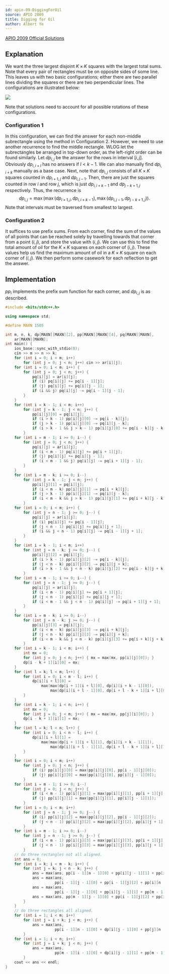 ```yaml
---
id: apio-09-DiggingForOil
source: APIO 2009
title: Digging for Oil
author: Albert Ye
---
```


[APIO 2009 Official Solutions](http://apio-olympiad.org/2009/apio2009-solutions.pdf)

## Explanation

We want the three largest disjoint $K \times K$ squares with the largest total
sums. Note that every pair of rectangles must be on opposite sides of some line.
This leaves us with two basic configurations; either there are two parallel
lines dividing the squares or there are two perpendicular lines. The
configurations are illustrated below:

![](<apio-09-DiggingForOil/apio09oil-fig1.png>)

Note that solutions need to account for all possible rotations of these
configurations.

### Configuration 1

In this configuration, we can find the answer for each non-middle subrectangle
using the method in Configuration 2. However, we need to use another recurrence
to find the middle rectangle. WLOG let the subrectangles be arranged in top-down
order, as the left-right order can be found similarly. Let $dp_{i, j}$ be the
answer for the rows in interval $[i,j]$. Obviously $dp_{i,i+l}$ has no answers
if $l < k-1$. We can also manually find $dp_{i, i+k}$ manually as a base case.
Next, note that $dp_{i,j}$ consists of all $K \times K$ squares counted in
$dp_{i+1, j}$ and $dp_{i, j-1}$. Then, there are just the squares counted in row
$i$ and row $j$, which is just $dp_{i, i+k-1}$ and $dp_{j-k+1, j}$ respectively.
Thus, the recurrence is
$$dp_{i,j} = \max(\max(dp_{i+1, j},dp_{i,i+k-1}), \max(dp_{i, j-1}, dp_{j-k+1, j})).$$
Note that intervals must be traversed from smallest to largest.

### Configuration 2

It suffices to use prefix sums. From each corner, find the sum of the values of
all points that can be reached solely by travelling towards that corner from a
point $(i, j)$, and store the value with $(i, j)$. We can use this to find the
total amount of oil for the $K \times K$ squares on each corner of $(i, j)$.
These values help us find the maximum amount of oil in a $K \times K$ square on
each corner of $(i, j)$. We then perform some casework for each reflection to
get the answer.

## Implementation

<LanguageSection>
<CPPSection>

$pp_i$ implements the prefix sum function for each corner, and $dp_{i,j}$ is as
described.

```cpp
#include <bits/stdc++.h>

using namespace std;

#define MAXN 1505

int m, n, k, dp[MAXN][MAXN][2], pp[MAXN][MAXN][4], pq[MAXN][MAXN],
    ar[MAXN][MAXN];
int main() {
	ios_base::sync_with_stdio(0);
	cin >> m >> n >> k;
	for (int i = 0; i < m; i++)
		for (int j = 0; j < n; j++) cin >> ar[i][j];
	for (int i = 0; i < m; i++) {
		for (int j = 0; j < n; j++) {
			pq[i][j] = ar[i][j];
			if (i) pq[i][j] += pq[i - 1][j];
			if (j) pq[i][j] += pq[i][j - 1];
			if (i && j) pq[i][j] -= pq[i - 1][j - 1];
		}
	}
	for (int i = k - 1; i < m; i++)
		for (int j = k - 1; j < n; j++) {
			pp[i][j][0] = pq[i][j];
			if (i > k - 1) pp[i][j][0] -= pq[i - k][j];
			if (j > k - 1) pp[i][j][0] -= pq[i][j - k];
			if (i > k - 1 && j > k - 1) pp[i][j][0] += pq[i - k][j - k];
		}
	for (int i = m - 1; i >= 0; i--) {
		for (int j = 0; j < n; j++) {
			pq[i][j] = ar[i][j];
			if (i < m - 1) pq[i][j] += pq[i + 1][j];
			if (j) pq[i][j] += pq[i][j - 1];
			if (i < m - 1 && j) pq[i][j] -= pq[i + 1][j - 1];
		}
	}
	for (int i = m - k; i >= 0; i--)
		for (int j = k - 1; j < n; j++) {
			pp[i][j][1] = pq[i][j];
			if (i < m - k) pp[i][j][1] -= pq[i + k][j];
			if (j > k - 1) pp[i][j][1] -= pq[i][j - k];
			if (i < m - k && j > k - 1) pp[i][j][1] += pq[i + k][j - k];
		}
	for (int i = 0; i < m; i++) {
		for (int j = n - 1; j >= 0; j--) {
			pq[i][j] = ar[i][j];
			if (i) pq[i][j] += pq[i - 1][j];
			if (j < n - 1) pq[i][j] += pq[i][j + 1];
			if (i && j < n - 1) pq[i][j] -= pq[i - 1][j + 1];
		}
	}
	for (int i = k - 1; i < m; i++)
		for (int j = n - k; j >= 0; j--) {
			pp[i][j][2] = pq[i][j];
			if (i > k - 1) pp[i][j][2] -= pq[i - k][j];
			if (j < n - k) pp[i][j][2] -= pq[i][j + k];
			if (i > k - 1 && j < n - k) pp[i][j][2] += pq[i - k][j + k];
		}
	for (int i = m - 1; i >= 0; i--) {
		for (int j = n - 1; j >= 0; j--) {
			pq[i][j] = ar[i][j];
			if (i < m - 1) pq[i][j] += pq[i + 1][j];
			if (j < n - 1) pq[i][j] += pq[i][j + 1];
			if (i < m - 1 && j < n - 1) pq[i][j] -= pq[i + 1][j + 1];
		}
	}
	for (int i = m - k; i >= 0; i--)
		for (int j = n - k; j >= 0; j--) {
			pp[i][j][3] = pq[i][j];
			if (i < m - k) pp[i][j][3] -= pq[i + k][j];
			if (j < n - k) pp[i][j][3] -= pq[i][j + k];
			if (i < m - k && j < n - k) pp[i][j][3] += pq[i + k][j + k];
		}
	for (int i = k - 1; i < m; i++) {
		int mx = 0;
		for (int j = 0; j < n; j++) { mx = max(mx, pp[i][j][0]); }
		dp[i - k + 1][i][0] = mx;
	}
	for (int l = k; l < m; l++) {
		for (int i = 0; i < m - l; i++) {
			dp[i][i + l][0] =
			    max(max(dp[i + 1][i + l][0], dp[i][i + k - 1][0]),
			        max(dp[i][i + l - 1][0], dp[i + l - k + 1][i + l][0]));
		}
	}
	for (int i = k - 1; i < n; i++) {
		int mx = 0;
		for (int j = 0; j < m; j++) { mx = max(mx, pp[j][i][0]); }
		dp[i - k + 1][i][1] = mx;
	}
	for (int l = k; l < n; l++) {
		for (int i = 0; i < n - l; i++) {
			dp[i][i + l][1] =
			    max(max(dp[i + 1][i + l][1], dp[i][i + k - 1][1]),
			        max(dp[i][i + l - 1][1], dp[i + l - k + 1][i + l][1]));
		}
	}
	for (int i = 0; i < m; i++)
		for (int j = 0; j < n; j++) {
			if (i) pp[i][j][0] = max(pp[i][j][0], pp[i - 1][j][0]);
			if (j) pp[i][j][0] = max(pp[i][j][0], pp[i][j - 1][0]);
		}
	for (int i = m - 1; i >= 0; i--)
		for (int j = 0; j < n; j++) {
			if (i < m - 1) pp[i][j][1] = max(pp[i][j][1], pp[i + 1][j][1]);
			if (j) pp[i][j][1] = max(pp[i][j][1], pp[i][j - 1][1]);
		}
	for (int i = 0; i < m; i++)
		for (int j = n - 1; j >= 0; j--) {
			if (i) pp[i][j][2] = max(pp[i][j][2], pp[i - 1][j][2]);
			if (j < n - 1) pp[i][j][2] = max(pp[i][j][2], pp[i][j + 1][2]);
		}
	for (int i = m - 1; i >= 0; i--)
		for (int j = n - 1; j >= 0; j--) {
			if (i < m - 1) pp[i][j][3] = max(pp[i][j][3], pp[i + 1][j][3]);
			if (j < n - 1) pp[i][j][3] = max(pp[i][j][3], pp[i][j + 1][3]);
		}
	// do three rectangles not all aligned.
	int ans = 0;
	for (int i = k; i < m - k; i++) {
		for (int j = k; j < n - k; j++) {
			ans = max(ans, pp[i - 1][n - 1][0] + pp[i][j - 1][1] + pp[i][j][3]);
			ans = max(ans,
			          pp[i - 1][j - 1][0] + pp[i - 1][j][2] + pp[i][n - 1][1]);
			ans = max(ans,
			          pp[i - 1][j - 1][0] + pp[i][j - 1][1] + pp[m - 1][j][2]);
			ans = max(ans, pp[m - 1][j - 1][0] + pp[i - 1][j][2] + pp[i][j][3]);
		}
	}
	// do three rectangles all aligned.
	for (int i = 1; i < m; i++)
		for (int j = i + k; j < m; j++) {
			ans = max(ans,
			          pp[i - 1][n - 1][0] + dp[i][j - 1][0] + pp[j][n - 1][1]);
		}
	for (int i = 1; i < n; i++)
		for (int j = i + k; j < n; j++) {
			ans = max(ans,
			          pp[m - 1][i - 1][0] + dp[i][j - 1][1] + pp[m - 1][j][2]);
		}
	cout << ans << endl;
}
```

</CPPSection>
</LanguageSection>
